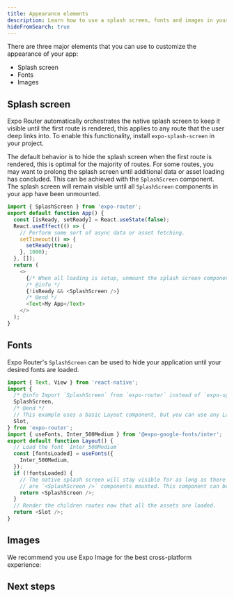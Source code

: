 ```yaml
---
title: Appearance elements
description: Learn how to use a splash screen, fonts and images in your app that is using Expo Router.
hideFromSearch: true
---
```



There are three major elements that you can use to customize the appearance of your app:

- Splash screen
- Fonts
- Images

## Splash screen

Expo Router automatically orchestrates the native splash screen to keep it visible until the first route is rendered, this applies to any route that the user deep links into. To enable this functionality, install `expo-splash-screen` in your project.

The default behavior is to hide the splash screen when the first route is rendered, this is optimal for the majority of routes. For some routes, you may want to prolong the splash screen until additional data or asset loading has concluded. This can be achieved with the `SplashScreen` component. The splash screen will remain visible until all `SplashScreen` components in your app have been unmounted.

```js app/index.tsx
import { SplashScreen } from 'expo-router';
export default function App() {
  const [isReady, setReady] = React.useState(false);
  React.useEffect(() => {
    // Perform some sort of async data or asset fetching.
    setTimeout(() => {
      setReady(true);
    }, 1000);
  }, []);
  return (
    <>
      {/* When all loading is setup, unmount the splash screen component. */}
      /* @info */
      {!isReady && <SplashScreen />}
      /* @end */
      <Text>My App</Text>
    </>
  );
}
```

## Fonts

Expo Router's `SplashScreen` can be used to hide your application until your desired fonts are loaded.

```js app/_layout.js
import { Text, View } from 'react-native';
import {
  /* @info Import `SplashScreen` from `expo-router` instead of `expo-splash-screen` */
  SplashScreen,
  /* @end */
  // This example uses a basic Layout component, but you can use any Layout.
  Slot,
} from 'expo-router';
import { useFonts, Inter_500Medium } from '@expo-google-fonts/inter';
export default function Layout() {
  // Load the font `Inter_500Medium`
  const [fontsLoaded] = useFonts({
    Inter_500Medium,
  });
  if (!fontsLoaded) {
    // The native splash screen will stay visible for as long as there
    // are `<SplashScreen />` components mounted. This component can be nested.
    return <SplashScreen />;
  }
  // Render the children routes now that all the assets are loaded.
  return <Slot />;
}
```

## Images

We recommend you use Expo Image for the best cross-platform experience:

<BoxLink
  title="Expo Image API reference"
  description="For more information on how to install and use expo-image, see its API documentation."
  href="/versions/latest/sdk/image"
  imageUrl="/static/images/packages/expo-image.png"
/>

## Next steps

<BoxLink
  title="Styling"
  description="Expo Router supports styling using React Native's StyleSheet API, and the experimental support for CSS on web and Tailwind."
  href="/routing/styling/"
/>
